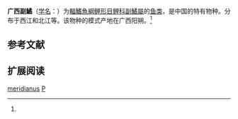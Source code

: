 {{Speciesbox
| name = 广西副鱊
| status = 
| status_system = 
| image = 
| genus = Paracheilognathus
| species = meridianus
| authority = Wu, 1939<ref name='id5902'>{{cite web| url =http://www.bioinfo.cn/db05/BjdwSpecies.php?action=view&id=5902| title =广西副鱊| work =中国动物物种编目数据库| publisher =中国科学院微生物研究所| author =中国科学院动物研究所| accessdate =2009-04-11| deadurl =yes| archiveurl =https://web.archive.org/web/20160305094832/http://www.bioinfo.cn/db05/BjdwSpecies.php?action=view&id=5902| archivedate =2016-03-05}}</ref>
}}

'''广西副鱊'''（[[学名|学名]]：{{lang|la|''Paracheilognathus meridianus''}}）为[[輻鰭魚綱|輻鰭魚綱]][[鲤形目|鲤形目]][[鲤科|鲤科]][[副鱊屬|副鱊屬]]的[[鱼类|鱼类]]，是中国的特有物种。分布于西江和北江等。该物种的模式产地在广西阳朔。<ref name='id5902'/>

== 参考文献 ==
{{reflist}}

== 扩展阅读 ==
{{refbegin}}
{{wikispecies-inline|Paracheilognathus meridianus|广西副鱊}}
{{refend}}
{{Taxonbar|from=Q2213378}}

[[Category:副鱊屬|meridianus]]
[[Category:1939年描述的魚類|P]]


{{鯉形目小作品}}